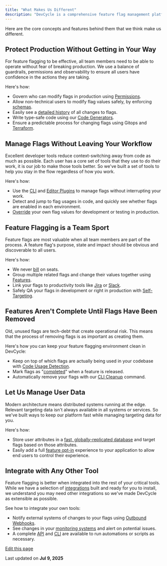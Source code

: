 ```yaml
---
title: "What Makes Us Different"
description: "DevCycle is a comprehensive feature flag management platform with a wide range of capabilities. We believe that modern software development processes require feature flagging in order to be successful. For feature flagging to provide its full value, developers need to embed it into their workflow. So DevCycle is designed for the developer first, but with the whole team in mind."
---
```


Here are the core concepts and features behind them that we think make us different.

## Protect Production Without Getting in Your Way[​](#protect-production-without-getting-in-your-way "Direct link to Protect Production Without Getting in Your Way")

For feature flagging to be effective, all team members need to be able to operate without fear of breaking production. We use a balance of guardrails, permissions and observability to ensure all users have confidence in the actions they are taking.

Here's how:

* Govern who can modify flags in production using [Permissions](/platform/security-and-guardrails/permissions).
* Allow non-technical users to modify flag values safely, by enforcing [schemas](/platform/security-and-guardrails/variable-schemas).
* Easily see a [detailed history](/platform/security-and-guardrails/audit-log) of all changes to flags.
* Write type-safe code using our [Code Generators](/sdk/client-side-sdks/javascript/javascript-typescript).
* Ensure a predictable process for changing flags using Gitops and [Terraform](/integrations/terraform).

## Manage Flags Without Leaving Your Workflow[​](#manage-flags-without-leaving-your-workflow "Direct link to Manage Flags Without Leaving Your Workflow")

Excellent developer tools reduce context-switching away from code as much as possible. Each user has a core set of tools that they use to do their work, it is our job to make those tools better. So we've built a set of tools to help you stay in the flow regardless of how you work.

Here's how:

* Use the [CLI](/cli) and [Editor Plugins](/integrations/#ide-plugins) to manage flags without interrupting your work.
* Detect and jump to flag usages in code, and quickly see whether flags are enabled in each environment.
* [Override](/platform/testing-and-qa/self-targeting) your own flag values for development or testing in production.

## Feature Flagging is a Team Sport[​](#feature-flagging-is-a-team-sport "Direct link to Feature Flagging is a Team Sport")

Feature flags are most valuable when all team members are part of the process. A feature flag's purpose, state and impact should be obvious and discoverable to all users.

Here's how:

* We never [bill](https://devcycle.com/pricing) on seats.
* Group multiple related flags and change their values together using [Features](/essentials/feature-hierarchy).
* Link your flags to productivity tools like [Jira](/integrations/jira) or [Slack](/integrations/slack).
* Safely QA your flags in development or right in production with [Self-Targeting](/platform/testing-and-qa/self-targeting).

## Features Aren't Complete Until Flags Have Been Removed[​](#features-arent-complete-until-flags-have-been-removed "Direct link to Features Aren't Complete Until Flags Have Been Removed")

Old, unused flags are tech-debt that create operational risk. This means that the process of removing flags is as important as creating them.

Here's how you can keep your feature flagging environment clean in DevCycle:

* Keep on top of which flags are actually being used in your codebase with [Code Usage Detection](/best-practices/tech-debt#code-usages).
* Mark flags as "[completed](/platform/feature-flags/status-and-lifecycle)" when a feature is released.
* Automatically remove your flags with our [CLI Cleanup](/cli/docs/cleanup) command.

## Let Us Manage User Data[​](#let-us-manage-user-data "Direct link to Let Us Manage User Data")

Modern architecture means distributed systems running at the edge. Relevant targeting data isn't always available in all systems or services. So we've built ways to keep our platform fast while managing targeting data for you.

Here's how:

* Store user attributes in a [fast, globally-replicated database](/platform/feature-flags/targeting/edgedb) and target flags based on those attributes.
* Easily add a full [feature opt-in](/platform/extras/feature-opt-in) experience to your application to allow end users to control their experience.

## Integrate with Any Other Tool[​](#integrate-with-any-other-tool "Direct link to Integrate with Any Other Tool")

Feature flagging is better when integrated into the rest of your critical tools. While we have a selection of [integrations](/integrations) built and ready for you to install, we understand you may need other integrations so we've made DevCycle as extensible as possible.

See how to integrate your own tools:

* Notify external systems of changes to your flags using [Outbound Webhooks](/platform/extras/webhooks).
* See changes in your [monitoring systems](/integrations/#observability) and alert on potential issues.
* A complete [API](/management-api) and [CLI](/cli) are available to run automations or scripts as necessary.

[Edit this page](https://github.com/devcyclehq/devcycle-docs/edit/main/docs/essentials/key-features.md)

Last updated on **Jul 9, 2025**
